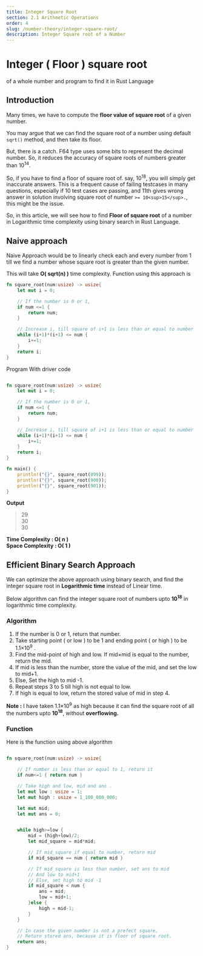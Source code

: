 ```yaml
---
title: Integer Square Root
section: 2.1 Arithmetic Operations
order: 4
slug: /number-theory/integer-square-root/
description: Integer Square root of a Number
---
```


# Integer ( Floor ) square root
of a whole number and program to find it in Rust Language

## Introduction

Many times, we have to compute the **floor value of square root** of a given number.

You may argue that we can find the square root of a number using default `sqrt()` method, and then take its floor.

But, there is a catch. F64 type uses some bits to represent the decimal number. So, it reduces the accuracy of square roots of numbers greater than 10<sup>14</sup>.

So, if you have to find a floor of square root of. say, 10<sup>18</sup>, you will simply get inaccurate answers.
This is a frequent cause of failing testcases in many questions, especially if 10 test cases are passing, and 11th gives wrong answer in solution involving square root of number `>= 10<sup>15</sup>.`, this might be the issue.

So, in this article, we will see how to find **Floor of square root** of a number in Logarithmic time complexity using binary search in Rust Language.

## Naive approach

Naive Approach would be to linearly check each and every number from 1 till we find a number whose square root is greater than the given number.

This will take **O( sqrt(n) )** time complexity. Function using this approach is

```rust
fn square_root(num:usize) -> usize{
    let mut i = 0;

    // If the number is 0 or 1,
    if num <=1 {
        return num;
    }

    // Increase i, till square of i+1 is less than or equal to number
    while (i+1)*(i+1) <= num {
        i+=1;
    }
    return i;
}
```

Program With driver code

```rust

fn square_root(num:usize) -> usize{
    let mut i = 0;

    // If the number is 0 or 1,
    if num <=1 {
        return num;
    }

    // Increase i, till square of i+1 is less than or equal to number
    while (i+1)*(i+1) <= num {
        i+=1;
    }
    return i;
}

fn main() {
    println!("{}", square_root(899));
    println!("{}", square_root(900));
    println!("{}", square_root(901));
}
```

**Output**

> 29 <br/>
30 <br/>
30

**Time Complexity : O( n )** <br/>
**Space Complexity : O( 1 )**


## Efficient Binary Search Approach

We can optimize the above approach using binary search, and find the integer square root in  **Logarithmic time** instead of Linear time.

Below algorithm can find the integer square root of numbers upto **10<sup>18</sup>** in logarithmic time complexity.

### Algorithm

1. If the number is 0 or 1, return that number.
2. Take starting point ( or low ) to be 1 and ending point ( or high ) to be 1.1×10<sup>9</sup> .
3. Find the mid-point of high and low. If mid×mid is equal to the number, return the mid.
4. If mid is less than the number, store the value of the mid, and set the low to mid+1.
5. Else, Set the high to mid -1.
6. Repeat steps 3 to 5 till high is not equal to low.
7. If high is equal to low, return the stored value of mid in step 4.

**Note :** I have taken 1.1×10<sup>9</sup> as high because it can find the square root of all the numbers upto  **10<sup>18</sup>**, without **overflowing.**

### Function

Here is the function using above algorithm

```rust

fn square_root(num:usize) -> usize{

    // If number is less than or equal to 1, return it
    if num<=1 { return num }

    // Take high and low, mid and ans .
    let mut low : usize = 1;
    let mut high : usize = 1_100_000_000;

    let mut mid;
    let mut ans = 0;


    while high>=low {
        mid = (high+low)/2;
        let mid_square = mid*mid;

        // If mid_square if equal to number, return mid
        if mid_square == num { return mid }

        // If mid_square is less than number, set ans to mid
        // And low to mid+1
        // Else, set high to mid -1
        if mid_square < num {
            ans = mid;
            low = mid+1;
        }else {
            high = mid-1;
        }
    }

    // In case the given number is not a prefect square,
    // Return stored ans, because it is floor of square root.
    return ans;
}
```
